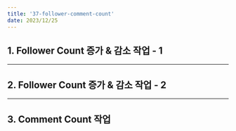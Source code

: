 ```yaml
---
title: '37-follower-comment-count'
date: 2023/12/25
---
```


## 1. Follower Count 증가 & 감소 작업 - 1

---

## 2. Follower Count 증가 & 감소 작업 - 2

---

## 3. Comment Count 작업
